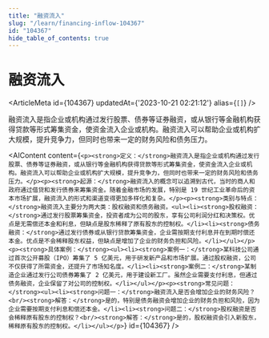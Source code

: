 ```yaml
---
title: "融资流入"
slug: "/learn/financing-inflow-104367"
id: "104367"
hide_table_of_contents: true
---
```



# 融资流入

<ArticleMeta id={104367} updatedAt={'2023-10-21 02:21:12'} alias={`[]`} />
<div className='border-solid border-b border-t-0 my-4 border-[var(--ifm-color-gray-300)]' />

融资流入是指企业或机构通过发行股票、债券等证券融资，或从银行等金融机构获得贷款等形式筹集资金，使资金流入企业或机构。融资流入可以帮助企业或机构扩大规模，提升竞争力，但同时也带来一定的财务风险和债务压力。

<AIContent content={`<p><strong>定义：</strong>融资流入是指企业或机构通过发行股票、债券等证券融资，或从银行等金融机构获得贷款等形式筹集资金，使资金流入企业或机构。融资流入可以帮助企业或机构扩大规模，提升竞争力，但同时也带来一定的财务风险和债务压力。</p><p><strong>起源：</strong>融资流入的概念可以追溯到古代，当时的商人和政府通过借贷和发行债券来筹集资金。随着金融市场的发展，特别是 19 世纪工业革命后的资本市场扩展，融资流入的形式和渠道变得更加多样化和复杂。</p><p><strong>类别与特点：</strong>融资流入主要分为两大类：股权融资和债务融资。<ul><li><strong>股权融资：</strong>通过发行股票筹集资金，投资者成为公司的股东，享有公司利润分红和决策权。优点是无需偿还本金和利息，但缺点是股东稀释了原有股东的控制权。</li><li><strong>债务融资：</strong>通过发行债券或从银行贷款筹集资金，企业需按期支付利息并在到期时偿还本金。优点是不会稀释股东权益，但缺点是增加了企业的财务负担和风险。</li></ul></p><p><strong>具体案例：</strong><ul><li><strong>案例一：</strong>某科技公司通过首次公开募股（IPO）筹集了 5 亿美元，用于研发新产品和市场扩展。通过股权融资，公司不仅获得了所需资金，还提升了市场知名度。</li><li><strong>案例二：</strong>某制造企业通过发行公司债券筹集了 2 亿美元，用于建设新工厂。虽然企业需要支付利息，但通过债务融资，企业保留了对公司的控制权。</li></ul></p><p><strong>常见问题：</strong><ul><li><strong>问题一：</strong>融资流入是否会增加企业的财务风险？<br/><strong>解答：</strong>是的，特别是债务融资会增加企业的财务负担和风险，因为企业需要按期支付利息和偿还本金。</li><li><strong>问题二：</strong>股权融资是否会稀释原有股东的控制权？<br/><strong>解答：</strong>是的，股权融资会引入新股东，稀释原有股东的控制权。</li></ul></p>`} id={104367} />
